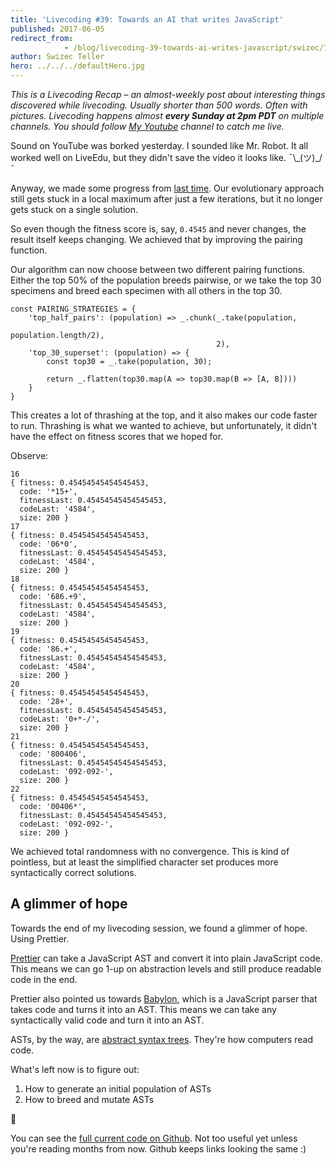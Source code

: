 ```yaml
---
title: 'Livecoding #39: Towards an AI that writes JavaScript'
published: 2017-06-05
redirect_from: 
            - /blog/livecoding-39-towards-ai-writes-javascript/swizec/7621
author: Swizec Teller
hero: ../../../defaultHero.jpg
---
```

_This is a Livecoding Recap – an almost-weekly post about interesting things discovered while livecoding. Usually shorter than 500 words. Often with pictures. Livecoding happens almost **every Sunday at 2pm PDT** on multiple channels. You should follow [My Youtube](https://www.youtube.com/channel/UCoyHgaeLLI7Knp7LDHOwZMw) channel to catch me live._



Sound on YouTube was borked yesterday. I sounded like Mr. Robot. It all worked well on LiveEdu, but they didn't save the video it looks like. ¯\\\_(ツ)\_/¯





Anyway, we made some progress from [last time](https://swizec.com/blog/livecoding-38-faux-ai-writes-javascript/swizec/7607). Our evolutionary approach still gets stuck in a local maximum after just a few iterations, but it no longer gets stuck on a single solution.



So even though the fitness score is, say, `0.4545` and never changes, the result itself keeps changing. We achieved that by improving the pairing function.



Our algorithm can now choose between two different pairing functions. Either the top 50% of the population breeds pairwise, or we take the top 30 specimens and breed each specimen with all others in the top 30.



```
const PAIRING_STRATEGIES = {
    'top_half_pairs': (population) => _.chunk(_.take(population,
                                                     population.length/2),
                                              2),
    'top_30_superset': (population) => {
        const top30 = _.take(population, 30);

        return _.flatten(top30.map(A => top30.map(B => [A, B])))
    }
}
```



This creates a lot of thrashing at the top, and it also makes our code faster to run. Thrashing is what we wanted to achieve, but unfortunately, it didn't have the effect on fitness scores that we hoped for.



Observe:



```
16
{ fitness: 0.45454545454545453,
  code: '*15+',
  fitnessLast: 0.45454545454545453,
  codeLast: '4584',
  size: 200 }
17
{ fitness: 0.45454545454545453,
  code: '06*0',
  fitnessLast: 0.45454545454545453,
  codeLast: '4584',
  size: 200 }
18
{ fitness: 0.45454545454545453,
  code: '686.+9',
  fitnessLast: 0.45454545454545453,
  codeLast: '4584',
  size: 200 }
19
{ fitness: 0.45454545454545453,
  code: '86.+',
  fitnessLast: 0.45454545454545453,
  codeLast: '4584',
  size: 200 }
20
{ fitness: 0.45454545454545453,
  code: '28+',
  fitnessLast: 0.45454545454545453,
  codeLast: '0+*-/',
  size: 200 }
21
{ fitness: 0.45454545454545453,
  code: '800406',
  fitnessLast: 0.45454545454545453,
  codeLast: '092-092-',
  size: 200 }
22
{ fitness: 0.45454545454545453,
  code: '00406*',
  fitnessLast: 0.45454545454545453,
  codeLast: '092-092-',
  size: 200 }
```



We achieved total randomness with no convergence. This is kind of pointless, but at least the simplified character set produces more syntactically correct solutions.



## A glimmer of hope



Towards the end of my livecoding session, we found a glimmer of hope. Using Prettier.



[Prettier](https://github.com/prettier/prettier) can take a JavaScript AST and convert it into plain JavaScript code. This means we can go 1-up on abstraction levels and still produce readable code in the end.



Prettier also pointed us towards [Babylon](https://github.com/babel/babylon), which is a JavaScript parser that takes code and turns it into an AST. This means we can take any syntactically valid code and turn it into an AST.



ASTs, by the way, are [abstract syntax trees](https://en.wikipedia.org/wiki/Abstract_syntax_tree). They're how computers read code.



What's left now is to figure out:



1. How to generate an initial population of ASTs
2. How to breed and mutate ASTs



🤔



You can see the [full current code on Github](https://github.com/Swizec/faux-js-ai). Not too useful yet unless you're reading months from now. Github keeps links looking the same :)